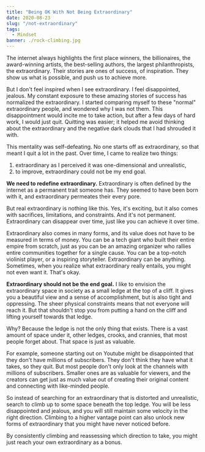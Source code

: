 ```yaml
---
title: "Being OK With Not Being Extraordinary"
date: 2020-08-23
slug: "/not-extraordinary"
tags:
  - Mindset
banner: ./rock-climbing.jpg
---
```


The internet always highlights the first place winners, the billionaires, the award-winning artists, the best-selling authors, the largest philanthropists, the extraordinary. Their stories are ones of success, of inspiration. They show us what is possible, and push us to achieve more.

But I don't feel inspired when I see extraordinary. I feel disappointed, jealous. My constant exposure to these amazing stories of success has normalized the extraordinary. I started comparing myself to these "normal" extraordinary people, and wondered why I was not them. This disappointment would incite me to take action, but after a few days of hard work, I would just quit. Quitting was easier; it helped me avoid thinking about the extraordinary and the negative dark clouds that I had shrouded it with.

This mentality was self-defeating. No one starts off as extraordinary, so that meant I quit a lot in the past. Over time, I came to realize two things:

1. extraordinary as I perceived it was one-dimensional and unrealistic,
2. to improve, extraordinary could not be my end goal.

**We need to redefine extraordinary.** Extraordinary is often defined by the internet as a permanent trait someone has. They seemed to have been born with it, and extraordinary permeates their every pore. 

But real extraordinary is nothing like this. Yes, it's exciting, but it also comes with sacrifices, limitations, and constraints. And it's not permanent. Extraordinary can disappear over time, just like you can achieve it over time.

Extraordinary also comes in many forms, and its value does not have to be measured in terms of money. You can be a tech giant who built their entire empire from scratch, just as you can be an amazing organizer who rallies entire communities together for a single cause. You can be a top-notch violinist player, or a inspiring storyteller. Extraordinary can be anything. Sometimes, when you realize what extraordinary really entails, you might not even want it. That's okay.

**Extraordinary should not be the end goal.** I like to envision the extraordinary space in society as a small ledge at the top of a cliff. It gives you a beautiful view and a sense of accomplishment, but is also tight and oppressing. The sheer physical constraints means that not everyone will reach it. But that shouldn't stop you from putting a hand on the cliff and lifting yourself towards that ledge.

Why? Because the ledge is not the only thing that exists. There is a vast amount of space under it, other ledges, crooks, and crannies, that most people forget about. That space is just as valuable.

For example, someone starting out on Youtube might be disappointed that they don't have millions of subscribers. They don't think they have what it takes, so they quit. But most people don't only look at the channels with millions of subscribers. Smaller ones are as valuable for viewers, and the creators can get just as much value out of creating their original content and connecting with like-minded people.

So instead of searching for an extraordinary that is distorted and unrealistic, search to climb up to some space beneath the top ledge. You will be less disappointed and jealous, and you will still maintain some velocity in the right direction. Climbing to a higher vantage point can also unlock new forms of extraordinary that you might have never noticed before.

By consistently climbing and reassessing which direction to take, you might just reach your own extraordinary as a bonus.